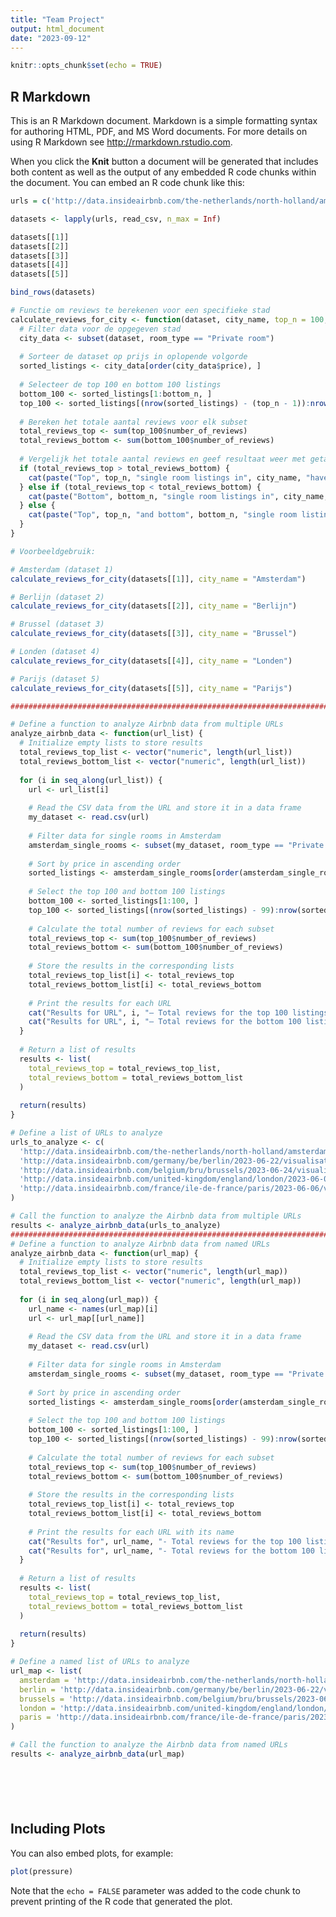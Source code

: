---
title: "Team Project"
output: html_document
date: "2023-09-12"
---

```{r setup, include=FALSE}
knitr::opts_chunk$set(echo = TRUE)
```

## R Markdown

This is an R Markdown document. Markdown is a simple formatting syntax for authoring HTML, PDF, and MS Word documents. For more details on using R Markdown see <http://rmarkdown.rstudio.com>.

When you click the **Knit** button a document will be generated that includes both content as well as the output of any embedded R code chunks within the document. You can embed an R code chunk like this:

```{r}

urls = c('http://data.insideairbnb.com/the-netherlands/north-holland/amsterdam/2023-09-03/visualisations/listings.csv', 'http://data.insideairbnb.com/germany/be/berlin/2023-06-22/visualisations/listings.csv', 'http://data.insideairbnb.com/belgium/bru/brussels/2023-06-24/visualisations/listings.csv', 'http://data.insideairbnb.com/united-kingdom/england/london/2023-06-08/visualisations/listings.csv', 'http://data.insideairbnb.com/france/ile-de-france/paris/2023-06-06/visualisations/listings.csv')

datasets <- lapply(urls, read_csv, n_max = Inf)

datasets[[1]]
datasets[[2]]
datasets[[3]]
datasets[[4]]
datasets[[5]]

bind_rows(datasets)

# Functie om reviews te berekenen voor een specifieke stad
calculate_reviews_for_city <- function(dataset, city_name, top_n = 100, bottom_n = 100) {
  # Filter data voor de opgegeven stad
  city_data <- subset(dataset, room_type == "Private room")
  
  # Sorteer de dataset op prijs in oplopende volgorde
  sorted_listings <- city_data[order(city_data$price), ]
  
  # Selecteer de top 100 en bottom 100 listings
  bottom_100 <- sorted_listings[1:bottom_n, ]
  top_100 <- sorted_listings[(nrow(sorted_listings) - (top_n - 1)):nrow(sorted_listings), ]
  
  # Bereken het totale aantal reviews voor elk subset
  total_reviews_top <- sum(top_100$number_of_reviews)
  total_reviews_bottom <- sum(bottom_100$number_of_reviews)
  
  # Vergelijk het totale aantal reviews en geef resultaat weer met getallen
  if (total_reviews_top > total_reviews_bottom) {
    cat(paste("Top", top_n, "single room listings in", city_name, "have more reviews (", total_reviews_top, ") than bottom", bottom_n, "single room listings (", total_reviews_bottom, ").\n"))
  } else if (total_reviews_top < total_reviews_bottom) {
    cat(paste("Bottom", bottom_n, "single room listings in", city_name, "have more reviews (", total_reviews_bottom, ") than top", top_n, "single room listings (", total_reviews_top, ").\n"))
  } else {
    cat(paste("Top", top_n, "and bottom", bottom_n, "single room listings in", city_name, "have the same number of reviews (", total_reviews_top, ").\n"))
  }
}

# Voorbeeldgebruik:

# Amsterdam (dataset 1)
calculate_reviews_for_city(datasets[[1]], city_name = "Amsterdam")

# Berlijn (dataset 2)
calculate_reviews_for_city(datasets[[2]], city_name = "Berlijn")

# Brussel (dataset 3)
calculate_reviews_for_city(datasets[[3]], city_name = "Brussel")

# Londen (dataset 4)
calculate_reviews_for_city(datasets[[4]], city_name = "Londen")

# Parijs (dataset 5)
calculate_reviews_for_city(datasets[[5]], city_name = "Parijs")

#################################################################################################################################################################################### ONDERSTAANDE CODE HEEFT HET GEDAAN ALLEEN NU INEENS NIET MEER, KRIJG + TEKENS IN CONSOLE ALS IK HEM RUN

# Define a function to analyze Airbnb data from multiple URLs
analyze_airbnb_data <- function(url_list) {
  # Initialize empty lists to store results
  total_reviews_top_list <- vector("numeric", length(url_list))
  total_reviews_bottom_list <- vector("numeric", length(url_list))
  
  for (i in seq_along(url_list)) {
    url <- url_list[i]
    
    # Read the CSV data from the URL and store it in a data frame
    my_dataset <- read.csv(url)
    
    # Filter data for single rooms in Amsterdam
    amsterdam_single_rooms <- subset(my_dataset, room_type == "Private room")
    
    # Sort by price in ascending order
    sorted_listings <- amsterdam_single_rooms[order(amsterdam_single_rooms$price), ]
    
    # Select the top 100 and bottom 100 listings
    bottom_100 <- sorted_listings[1:100, ]
    top_100 <- sorted_listings[(nrow(sorted_listings) - 99):nrow(sorted_listings), ]
    
    # Calculate the total number of reviews for each subset
    total_reviews_top <- sum(top_100$number_of_reviews)
    total_reviews_bottom <- sum(bottom_100$number_of_reviews)
    
    # Store the results in the corresponding lists
    total_reviews_top_list[i] <- total_reviews_top
    total_reviews_bottom_list[i] <- total_reviews_bottom
    
    # Print the results for each URL
    cat("Results for URL", i, "— Total reviews for the top 100 listings:", total_reviews_top, "\n")
    cat("Results for URL", i, "— Total reviews for the bottom 100 listings:", total_reviews_bottom, "\n")
  }
  
  # Return a list of results
  results <- list(
    total_reviews_top = total_reviews_top_list,
    total_reviews_bottom = total_reviews_bottom_list
  )
  
  return(results)
}

# Define a list of URLs to analyze
urls_to_analyze <- c(
  'http://data.insideairbnb.com/the-netherlands/north-holland/amsterdam/2023-09-03/visualisations/listings.csv',
  'http://data.insideairbnb.com/germany/be/berlin/2023-06-22/visualisations/listings.csv',
  'http://data.insideairbnb.com/belgium/bru/brussels/2023-06-24/visualisations/listings.csv',
  'http://data.insideairbnb.com/united-kingdom/england/london/2023-06-08/visualisations/listings.csv',
  'http://data.insideairbnb.com/france/ile-de-france/paris/2023-06-06/visualisations/listings.csv'
)

# Call the function to analyze the Airbnb data from multiple URLs
results <- analyze_airbnb_data(urls_to_analyze)
################################################################################################################################################################################### ONDERSTAANDE CODE MOET DE UITEINDELIJKE CODE GAAN WORDEN
# Define a function to analyze Airbnb data from named URLs
analyze_airbnb_data <- function(url_map) {
  # Initialize empty lists to store results
  total_reviews_top_list <- vector("numeric", length(url_map))
  total_reviews_bottom_list <- vector("numeric", length(url_map))
  
  for (i in seq_along(url_map)) {
    url_name <- names(url_map)[i]
    url <- url_map[[url_name]]
    
    # Read the CSV data from the URL and store it in a data frame
    my_dataset <- read.csv(url)
    
    # Filter data for single rooms in Amsterdam
    amsterdam_single_rooms <- subset(my_dataset, room_type == "Private room")
    
    # Sort by price in ascending order
    sorted_listings <- amsterdam_single_rooms[order(amsterdam_single_rooms$price), ]
    
    # Select the top 100 and bottom 100 listings
    bottom_100 <- sorted_listings[1:100, ]
    top_100 <- sorted_listings[(nrow(sorted_listings) - 99):nrow(sorted_listings), ]
    
    # Calculate the total number of reviews for each subset
    total_reviews_top <- sum(top_100$number_of_reviews)
    total_reviews_bottom <- sum(bottom_100$number_of_reviews)
    
    # Store the results in the corresponding lists
    total_reviews_top_list[i] <- total_reviews_top
    total_reviews_bottom_list[i] <- total_reviews_bottom
    
    # Print the results for each URL with its name
    cat("Results for", url_name, "- Total reviews for the top 100 listings:", total_reviews_top, "\n")
    cat("Results for", url_name, "- Total reviews for the bottom 100 listings:", total_reviews_bottom, "\n")
  }
  
  # Return a list of results
  results <- list(
    total_reviews_top = total_reviews_top_list,
    total_reviews_bottom = total_reviews_bottom_list
  )
  
  return(results)
}

# Define a named list of URLs to analyze
url_map <- list(
  amsterdam = 'http://data.insideairbnb.com/the-netherlands/north-holland/amsterdam/2023-09-03/visualisations/listings.csv',
  berlin = 'http://data.insideairbnb.com/germany/be/berlin/2023-06-22/visualisations/listings.csv',
  brussels = 'http://data.insideairbnb.com/belgium/bru/brussels/2023-06-24/visualisations/listings.csv',
  london = 'http://data.insideairbnb.com/united-kingdom/england/london/2023-06-08/visualisations/listings.csv',
  paris = 'http://data.insideairbnb.com/france/ile-de-france/paris/2023-06-06/visualisations/listings.csv'
)

# Call the function to analyze the Airbnb data from named URLs
results <- analyze_airbnb_data(url_map)







```

## Including Plots

You can also embed plots, for example:

```{r pressure, echo=FALSE}
plot(pressure)
```

Note that the `echo = FALSE` parameter was added to the code chunk to prevent printing of the R code that generated the plot.
